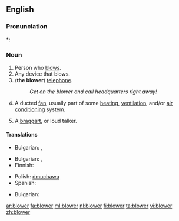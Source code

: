 ==English==

===Pronunciation===
*: {{rhymes|əʊə(r)}}

===Noun===
{{en-noun}}

# Person who [[blow]]s.
# Any device that blows.
# ('''the blower''') {{context|slang|dated|mostly|British}} [[telephone]].
#: ''Get on the blower and call headquarters right away!''
# A ducted [[fan]], usually part of some [[heating]], [[ventilation]], and/or [[air conditioning]] system.
# {{dated}} A [[braggart]], or loud talker.

====Translations====
{{trans-top|person}}
* Bulgarian: {{t|bg|духач|m|sc=Cyrl}},  {{t|bg|тръбач|sc=Cyrl}}
{{trans-mid}}
{{trans-bottom}}

{{trans-top|device}}
* Bulgarian: {{t|bg|духало|n|sc=Cyrl}},  {{t|bg|вентилатор|m|sc=Cyrl}}
* Finnish: {{t+|fi|puhallin}}
{{trans-mid}}
* Polish: [[dmuchawa]]
* Spanish: {{t-|es|ventilador}}
{{trans-bottom}}

<!--add slang terms for "telephone" to this table, where these exist-->
{{trans-top|slang: telephone}}
* Bulgarian: {{t-|bg|телефон|sc=Cyrl}}
{{trans-mid}}
{{trans-bottom}}

<!--move to separate page:
: [[suction blower]]:
* Spanish: aspirador.
-->

[[ar:blower]]
[[fa:blower]]
[[ml:blower]]
[[nl:blower]]
[[fi:blower]]
[[ta:blower]]
[[vi:blower]]
[[zh:blower]]